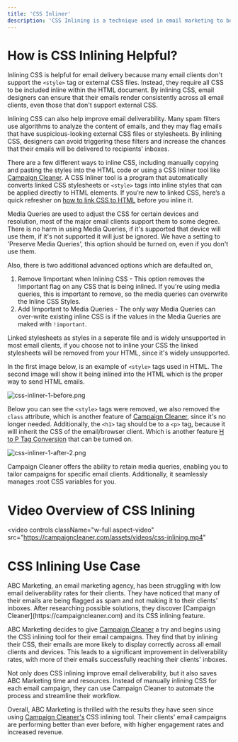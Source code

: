 ```yaml
---
title: 'CSS Inliner'
description: 'CSS Inlining is a technique used in email marketing to boost delivery rates by embedding CSS styles directly into the HTML code.'
---
```


# How is CSS Inlining Helpful?

Inlining CSS is helpful for email delivery because many email clients don't support the `<style>` tag or external CSS files. Instead, they require all CSS to be included inline within the HTML document. By inlining CSS, email designers can ensure that their emails render consistently across all email clients, even those that don't support external CSS.

Inlining CSS can also help improve email deliverability. Many spam filters use algorithms to analyze the content of emails, and they may flag emails that have suspicious-looking external CSS files or stylesheets. By inlining CSS, designers can avoid triggering these filters and increase the chances that their emails will be delivered to recipients' inboxes.

There are a few different ways to inline CSS, including manually copying and pasting the styles into the HTML code or using a CSS Inliner tool like [Campaign Cleaner](https://campaigncleaner.com). A CSS Inliner tool is a program that automatically converts linked CSS stylesheets or `<style>` tags into inline styles that can be applied directly to HTML elements. If you’re new to linked CSS, here’s a quick refresher on [how to link CSS to HTML](https://byalexdavid.com/how-to-link-css-to-html-explained-with-example) before you inline it.

Media Queries are used to adjust the CSS for certain devices and resolution, most of the major email clients support them to some degree. There is no harm in using Media Queries, if it's supported that device will use them, if it's not supported it will just be ignored. We have a setting to 'Preserve Media Queries', this option should be turned on, even if you don't use them. 

Also, there is two additional advanced options which are defaulted on,  

  1. Remove !important when Inlining CSS - This option removes the !important flag on any CSS that is being inlined. If you're using media queries, this is important to remove, so the media queries can overwrite the Inline CSS Styles. 
  2. Add !important to Media Queries - The only way Media Queries can over-write existing inline CSS is if the values in the Media Queries are maked with `!important`. 

<Note>
  Linked stylesheets as styles in a seperate file and is widely unsupported in most email clients, if you choose not to inline your CSS the linked stylesheets will be removed from your HTML, since it's widely unsupported.
</Note>

In the first image below, is an example of `<style>` tags used in HTML. The second image will show it being inlined into the HTML which is the proper way to send HTML emails. 

![css-inliner-1-before.png](/images/css-inliner-1-before-2.png)

Below you can see the `<style>` tags were removed, we also removed the `class` attribute, which is another feature of [Campaign Cleaner](https://campaigncleaner.com), since it's no longer needed. Additionally, the `<h1>` tag should be to a `<p>` tag, because it will inherit the CSS of the email/browser client. Which is another feature [H to P Tag Conversion](/features-settings/h-to-p-tag-conversion) that can be turned on.

![css-inliner-1-after-2.png](/images/css-inliner-1-after-2.png)


<Note>
   Campaign Cleaner offers the ability to retain media queries, enabling you to tailor campaigns for specific email clients. Additionally, it seamlessly manages :root CSS variables for you.
</Note>

# Video Overview of CSS Inlining
<video
  controls
  className="w-full aspect-video"
  src="https://campaigncleaner.com/assets/videos/css-inlining.mp4"
></video>


# CSS Inlining Use Case

<Note>
ABC Marketing, an email marketing agency, has been struggling with low email deliverability rates for their clients. They have noticed that many of their emails are being flagged as spam and not making it to their clients' inboxes. After researching possible solutions, they discover [Campaign Cleaner](https://campaigncleaner.com) and its CSS inlining feature.
 
ABC Marketing decides to give [Campaign Cleaner](https://campaigncleaner.com) a try and begins using the CSS inlining tool for their email campaigns. They find that by inlining their CSS, their emails are more likely to display correctly across all email clients and devices. This leads to a significant improvement in deliverability rates, with more of their emails successfully reaching their clients' inboxes.
 
Not only does CSS inlining improve email deliverability, but it also saves ABC Marketing time and resources. Instead of manually inlining CSS for each email campaign, they can use Campaign Cleaner to automate the process and streamline their workflow.
 
Overall, ABC Marketing is thrilled with the results they have seen since using [Campaign Cleaner's](https://campaigncleaner.com) CSS inlining tool. Their clients' email campaigns are performing better than ever before, with higher engagement rates and increased revenue.
</Note>
